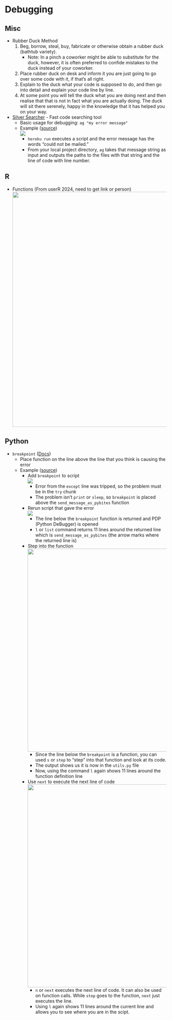 # Debugging {#sec-code-debug .unnumbered}

## Misc {#sec-code-debug-misc .unnumbered}

-   Rubber Duck Method
    1.  Beg, borrow, steal, buy, fabricate or otherwise obtain a rubber duck (bathtub variety).\
        -   Note: In a pinch a coworker might be able to substitute for the duck, however, it is often preferred to confide mistakes to the duck instead of your coworker.
    2.  Place rubber duck on desk and inform it you are just going to go over some code with it, if that’s all right.
    3.  Explain to the duck what your code is supposed to do, and then go into detail and explain your code line by line.
    4.  At some point you will tell the duck what you are doing next and then realise that that is not in fact what you are actually doing. The duck will sit there serenely, happy in the knowledge that it has helped you on your way.
-   [Silver Searcher](https://github.com/ggreer/the_silver_searcher) - Fast code searching tool
    -   Basic usage for debugging: `ag "my error message"`
    -   [Example]{.ribbon-highlight} ([source](https://www.youtube.com/watch?v=8HfGL8fo_58&ab_channel=Pybites))\
        ![](_resources/Code-Debugging.resources/silvser-ex-1.png){.lightbox}
        -   `heroku run` executes a script and the error message has the words "could not be mailed."
        -   From your local project directory, `ag` takes that message string as input and outputs the paths to the files with that string and the line of code with line number.

## R {#sec-code-debug-r .unnumbered}

-   Functions (From userR 2024, need to get link or person)\
    ![](_resources/Code-Debugging.resources/funs-to-debug-code-1.png){.lightbox width="732"}

## Python {#sec-code-debug-py .unnumbered}

-   `breakpoint` ([Docs](https://docs.python.org/3/library/pdb.html))
    -   Place function on the line above the line that you think is causing the error
    -   [Example]{.unnumbered} ([source](https://www.youtube.com/watch?v=8HfGL8fo_58&ab_channel=Pybites))
        -   Add `breakpoint` to script\
            ![](_resources/Code-Debugging.resources/py-breakpoint-1.png){.lightbox}
            -   Error from the `except` line was tripped, so the problem must be in the `try` chunk
            -   The problem isn't `print` or `sleep`, so `breakpoint` is placed above the `send_message_as_pybites` function
        -   Rerun script that gave the error\
            ![](_resources/Code-Debugging.resources/py-breakpoint-list-1.png){.lightbox}
            -   The line below the `breakpoint` function is returned and PDP (Python DeBugger) is opened
            -   `l` or `list` command returns 11 lines around the returned line which is `send_message_as_pybites` (the arrow marks where the returned line is)
        -   Step into the function\
            ![](_resources/Code-Debugging.resources/py-breakpoint-step-1.png){.lightbox width="632"}
            -   Since the line below the `breakpoint` is a function, you can used `s` or `step` to "step" into that function and look at its code.
            -   The output shows us it is now in the `utils.py` file
            -   Now, using the command `l` again shows 11 lines around the function definition line
        -   Use `next` to execute the next line of code\
            ![](_resources/Code-Debugging.resources/py-breakpoint-next-1.png){.lightbox width="632"}
            -   `n` or `next` executes the next line of code. It can also be used on function calls. While `step` goes to the function, `next` just executes the line.
            -   Using `l` again shows 11 lines around the current line and allows you to see where you are in the scipt.
